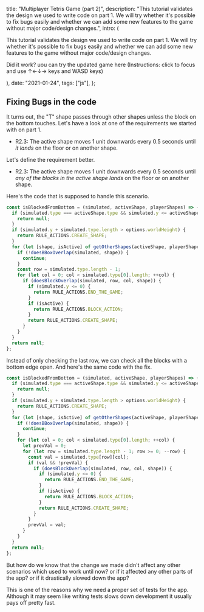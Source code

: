 
  title: "Multiplayer Tetris Game (part 2)",
  description:
    "This tutorial validates the design we used to write code on part 1. We will try whether it's possible to fix bugs easily and whether we can add some new features to the game without major code/design changes.",
  intro: (
    <section>
      <p>
        This tutorial validates the design we used to write code on part 1. We
        will try whether it's possible to fix bugs easily and whether we can add
        some new features to the game without major code/design changes.
      </p>
      <p>
        Did it work? uou can try the updated game here (Instructions: click to
        focus and use ↑←↓→ keys and WASD keys)
      </p>
      <LazyIframe
        src="/blog/2021-01-24-multiplayer-tetris-game-part-2/embed/finished"
        height="400px"
      />
    </section>
  ),
  date: "2021-01-24",
  tags: ["js"],
};


## Fixing Bugs in the code

It turns out, the "T" shape passes through other shapes unless the block on the bottom touches. Let's have a look at one of the requirements we started with on part 1.

- R2.3: The active shape moves 1 unit downwards every 0.5 seconds until _it lands_ on the floor or on another shape.

Let's define the requirement better.

- R2.3: The active shape moves 1 unit downwards every 0.5 seconds until _any of the blocks in the active shape lands_ on the floor or on another shape.

Here's the code that is supposed to handle this scenario.

```js
const isBlockedFromBottom = (simulated, activeShape, playerShapes) => {
  if (simulated.type === activeShape.type && simulated.y <= activeShape.y) {
    return null;
  }
  if (simulated.y + simulated.type.length > options.worldHeight) {
    return RULE_ACTIONS.CREATE_SHAPE;
  }
  for (let [shape, isActive] of getOtherShapes(activeShape, playerShapes)) {
    if (!doesBBoxOverlap(simulated, shape)) {
      continue;
    }
    const row = simulated.type.length - 1;
    for (let col = 0; col < simulated.type[0].length; ++col) {
      if (doesBlockOverlap(simulated, row, col, shape)) {
        if (simulated.y <= 0) {
          return RULE_ACTIONS.END_THE_GAME;
        }
        if (isActive) {
          return RULE_ACTIONS.BLOCK_ACTION;
        }
        return RULE_ACTIONS.CREATE_SHAPE;
      }
    }
  }
  return null;
};
```

Instead of only checking the last row, we can check all the blocks with a bottom edge open.
And here's the same code with the fix.

```js
const isBlockedFromBottom = (simulated, activeShape, playerShapes) => {
  if (simulated.type === activeShape.type && simulated.y <= activeShape.y) {
    return null;
  }
  if (simulated.y + simulated.type.length > options.worldHeight) {
    return RULE_ACTIONS.CREATE_SHAPE;
  }
  for (let [shape, isActive] of getOtherShapes(activeShape, playerShapes)) {
    if (!doesBBoxOverlap(simulated, shape)) {
      continue;
    }
    for (let col = 0; col < simulated.type[0].length; ++col) {
      let prevVal = 0;
      for (let row = simulated.type.length - 1; row >= 0; --row) {
        const val = simulated.type[row][col];
        if (val && !prevVal) {
          if (doesBlockOverlap(simulated, row, col, shape)) {
            if (simulated.y <= 0) {
              return RULE_ACTIONS.END_THE_GAME;
            }
            if (isActive) {
              return RULE_ACTIONS.BLOCK_ACTION;
            }
            return RULE_ACTIONS.CREATE_SHAPE;
          }
        }
        prevVal = val;
      }
    }
  }
  return null;
};
```

But how do we know that the change we made didn't affect any other scenarios which used to work until now? or if it affected any other parts of the app? or if it drastically slowed down the app?

This is one of the reasons why we need a proper set of tests for the app. Although it may seem like writing tests slows down development it usually pays off pretty fast.
